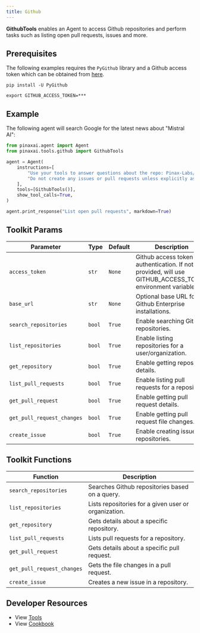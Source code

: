 ```yaml
---
title: Github
---
```


**GithubTools** enables an Agent to access Github repositories and perform tasks such as listing open pull requests, issues and more.

## Prerequisites

The following examples requires the `PyGithub` library and a Github access token which can be obtained from [here](https://github.com/settings/tokens).

```shell
pip install -U PyGithub
```

```shell
export GITHUB_ACCESS_TOKEN=***
```

## Example

The following agent will search Google for the latest news about "Mistral AI":

```python cookbook/tools/github_tools.py
from pinaxai.agent import Agent
from pinaxai.tools.github import GithubTools

agent = Agent(
    instructions=[
        "Use your tools to answer questions about the repo: Pinax-Labs/pinaxai",
        "Do not create any issues or pull requests unless explicitly asked to do so",
    ],
    tools=[GithubTools()],
    show_tool_calls=True,
)

agent.print_response("List open pull requests", markdown=True)
```

## Toolkit Params

| Parameter                  | Type   | Default | Description                                                                                                 |
| -------------------------- | ------ | ------- | ----------------------------------------------------------------------------------------------------------- |
| `access_token`             | `str`  | `None`  | Github access token for authentication. If not provided, will use GITHUB_ACCESS_TOKEN environment variable. |
| `base_url`                 | `str`  | `None`  | Optional base URL for Github Enterprise installations.                                                      |
| `search_repositories`      | `bool` | `True`  | Enable searching Github repositories.                                                                       |
| `list_repositories`        | `bool` | `True`  | Enable listing repositories for a user/organization.                                                        |
| `get_repository`           | `bool` | `True`  | Enable getting repository details.                                                                          |
| `list_pull_requests`       | `bool` | `True`  | Enable listing pull requests for a repository.                                                              |
| `get_pull_request`         | `bool` | `True`  | Enable getting pull request details.                                                                        |
| `get_pull_request_changes` | `bool` | `True`  | Enable getting pull request file changes.                                                                   |
| `create_issue`             | `bool` | `True`  | Enable creating issues in repositories.                                                                     |

## Toolkit Functions

| Function                   | Description                                          |
| -------------------------- | ---------------------------------------------------- |
| `search_repositories`      | Searches Github repositories based on a query.       |
| `list_repositories`        | Lists repositories for a given user or organization. |
| `get_repository`           | Gets details about a specific repository.            |
| `list_pull_requests`       | Lists pull requests for a repository.                |
| `get_pull_request`         | Gets details about a specific pull request.          |
| `get_pull_request_changes` | Gets the file changes in a pull request.             |
| `create_issue`             | Creates a new issue in a repository.                 |

## Developer Resources

- View [Tools](https://github.com/Pinax-Labs/pinaxai/blob/main/libs/pinaxai/pinaxai/tools/github.py)
- View [Cookbook](https://github.com/Pinax-Labs/pinaxai/blob/main/cookbook/tools/github_tools.py)
